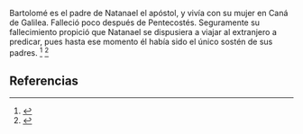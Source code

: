 Bartolomé es el padre de Natanael el apóstol, y vivía con su mujer en Caná de Galilea. Falleció poco después de Pentecostés. Seguramente su fallecimiento propició que Natanael se dispusiera a viajar al extranjero a predicar, pues hasta ese momento él había sido el único sostén de sus padres. <ref name="n0">{{lib|LU|139|6|2}}</ref> <ref name="n1">{{lib|LU|139|6|9}}</ref> 

== Referencias ==

<references/>
